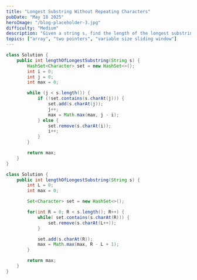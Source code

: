 ```yaml
---
title: "Longest Substring Without Repeating Characters"
pubDate: "May 18 2025"
heroImage: "/blog-placeholder-3.jpg"
difficulty: "Medium"
description: "Given a string s, find the length of the longest substring without duplicate characters."
topics: ["array", "two pointers", "variable size sliding window"]
---
```


```java
class Solution {
    public int lengthOfLongestSubstring(String s) {
        HashSet<Character> set = new HashSet<>();
        int i = 0;
        int j = 0;
        int max = 0;

        while (j < s.length()) {
            if (!set.contains(s.charAt(j))) {
                set.add(s.charAt(j));
                j++;
                max = Math.max(max, j - i);
            } else {
                set.remove(s.charAt(i));
                i++;
            }
        }

        return max;
    }
}

class Solution {
    public int lengthOfLongestSubstring(String s) {
        int L = 0;
        int max = 0;

        Set<Character> set = new HashSet<>();

        for(int R = 0; R < s.length(); R++) {
            while( set.contains(s.charAt(R))) {
                set.remove(s.charAt(L++));
            }

            set.add(s.charAt(R));
            max = Math.max(max, R - L + 1);
        }

        return max;
    }
}


```
